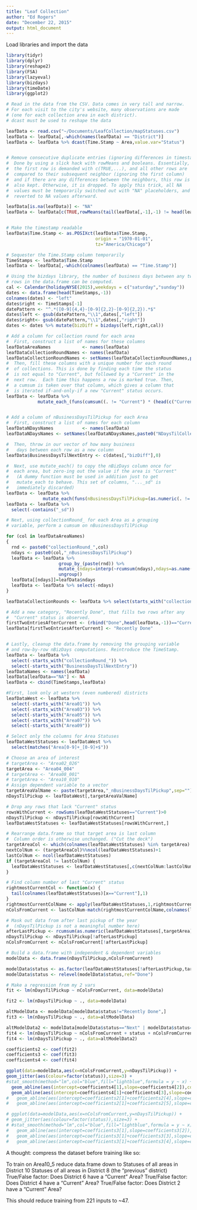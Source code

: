 ```yaml
---
title: "Leaf Collection"
author: "Ed Rogers"
date: "December 22, 2015"
output: html_document
---
```



Load libraries and import the data
```r
library(tidyr)
library(dplyr)
library(reshape2)
library(FSA)
library(lazyeval)
library(bizdays)
library(timeDate)
library(ggplot2)

# Read in the data from the CSV. Data comes in very tall and narrow.
# For each visit to the city's website, many observations are made
# (one for each collection area in each district). 
# dcast must be used to reshape the data

leafData <- read.csv("~/Documents/LeafCollection/mapStatuses.csv")
leafData <- leafData[,-which(names(leafData) == "District")]
leafData <- leafData %>% dcast(Time.Stamp ~ Area,value.var="Status")


# Remove consecutive duplicate entries (ignoring differences in timestamp)
#  Done by using a slick hack with rowMeans and booleans. Essentially,
#  the first row is demanded with c(TRUE,...), and all other rows are 
#  compared to their subsequent neighbor (ignoring the first column)
#  and if there are any differences between the neighbors, this row is
#  also kept. Otherwise, it is dropped. To apply this trick, all NA 
#  values must be temporarily switched out with "NA" placeholders, and
#  reverted to NA values afterward.

leafData[is.na(leafData)] <- "NA"
leafData <- leafData[c(TRUE,rowMeans(tail(leafData[,-1],-1) != head(leafData[,-1],-1))>0),]


# Make the timestamp readable
leafData$Time.Stamp <- as.POSIXct(leafData$Time.Stamp,
                                  origin = "1970-01-01",
                                  tz="America/Chicago")

# Sequester the Time.Stamp column temporarily
TimeStamps <- leafData$Time.Stamp
leafData <- leafData[,-which(colnames(leafData) == "Time.Stamp")]

# Using the bizdays library, the number of business days between any two
# rows in the data.frame can be computed.
cal <- Calendar(holidayNYSE(2015),weekdays = c("saturday","sunday"))
dates <- data.frame(head(TimeStamps,-1))
colnames(dates) <- "left"
dates$right <- TimeStamps[-1]
datePattern <- "^.*([0-9]{4,4}-[0-9]{2,2}-[0-9]{2,2}).*$"
dates$left <- gsub(datePattern,"\\1",dates[,"left"])
dates$right<- gsub(datePattern,"\\1",dates[,"right"])
dates <- dates %>% mutate(bizDiff = bizdays(left,right,cal))

# Add a column for collection round for each area
#  First, construct a list of names for these columns
leafDataAreaNames            <- names(leafData)
leafDataCollectionRoundNames <- names(leafData)
leafDataCollectionRoundNames <- setNames(leafDataCollectionRoundNames,paste0("collectionRound_",leafDataAreaNames))
#  Then, fill these columns with a unique number for each round
#  of collections. This is done by finding each time the status
#  is not equal to "Current", but followed by a "Current" in the
#  next row.  Each time this happens a row is marked true. Then,
#  a cumsum is taken over that column, which gives a column that
#  is iterated if-and-only-if a new "Current" status occurs.
leafData <- leafData %>% 
            mutate_each_(funs(cumsum((. != "Current") * (head(c("Current",.),-1) == "Current"))),leafDataCollectionRoundNames) 


# Add a column of nBusinessDaysTilPickup for each Area
#  First, construct a list of names for each column
leafDataNDaysNames           <- names(leafData)
leafDataNDaysNames <- setNames(leafDataNDaysNames,paste0("NDaysTilCollection_",leafDataAreaNames))

#  Then, throw in our vector of how many business
#   days between each row as a new column
leafData$BusinessDaysTilNextEntry <- c(dates[,"bizDiff"],0)

#  Next, use mutate_each() to copy the nBizDays column once for
#  each area, but zero-ing out the value if the area is "Current"
#   (A dummy function must be used in addition just to get 
#   mutate_each to behave. This set of columns, "..._sd" is
#   immediately discarded)
leafData <- leafData %>%
              mutate_each(funs(nBusinessDaysTilPickup=(as.numeric(. != "Current")*BusinessDaysTilNextEntry),sd=is.na),starts_with("Area"))
leafData <- leafData %>%
  select(-contains("_sd"))

# Next, using collectionRound_ for each Area as a grouping
# variable, perform a cumsum on nBusinessDaysTilPickup

for (col in leafDataAreaNames)
{
  rnd <- paste0("collectionRound_",col)
  ndays <- paste0(col,"_nBusinessDaysTilPickup")
  leafData <- leafData %>%
                    group_by_(paste(rnd)) %>%
                    mutate_(ndays=interp(~rcumsum(ndays),ndays=as.name(ndays))) %>%
                    ungroup()
  leafData[[ndays]]=leafData$ndays
  leafData <- leafData %>% select(-ndays)
}

leafDataCollectionRounds <- leafData %>% select(starts_with("collectionRound_"))

# Add a new category, "Recently Done", that fills two rows after any
#  "Current" status is observed.
firstTwoEntriesAfterCurrent <- (rbind("Done",head(leafData,-1))=="Current" | rbind("Done","Done",head(leafData,-2))=="Current") & leafData!="Current"
leafData[firstTwoEntriesAfterCurrent] <- "Recently Done"


# Lastly, cleanup the data.frame by removing the grouping variable
# and row-by-row nBizDays computations. Reintroduce the TimeStamp.
leafData <- leafData %>% 
  select(-starts_with("collectionRound_")) %>%
  select(-starts_with("BusinessDaysTilNextEntry"))
leafDataNames <- names(leafData)
leafData[leafData=="NA"] <- NA
leafData <- cbind(TimeStamps,leafData)

```

```r
#First, look only at western (even numbered) districts
leafDataWest <- leafData %>%
  select(-starts_with("Area01")) %>%
  select(-starts_with("Area03")) %>%
  select(-starts_with("Area05")) %>%
  select(-starts_with("Area07")) %>%
  select(-starts_with("Area09"))

# Select only the columns for Area Statuses
leafDataWestStatuses <- leafDataWest %>%
  select(matches("Area[0-9]+_[0-9]+$"))

# Choose an area of interest
# targetArea <- "Area02_026"
targetArea <- "Area04_004"
# targetArea <- "Area08_001"
# targetArea <- "Area10_010"
# Assign dependent variable to a vector
targetAreaValName <- paste(targetArea,"_nBusinessDaysTilPickup",sep="")
nDaysTilPickup <- leafDataWest[,targetAreaValName]

# Drop any rows that lack "Current" status
rowsWithCurrent <- rowSums(leafDataWestStatuses=="Current")>0
nDaysTilPickup <- nDaysTilPickup[rowsWithCurrent]
leafDataWestStatuses <- leafDataWestStatuses[rowsWithCurrent,]

# Rearrange data.frame so that target area is last column
#  Column order is otherwise unchanged. ("Cut the deck")
targetAreaCol <- which(colnames(leafDataWestStatuses) %in% targetArea)
nextColNum <- (targetAreaCol)%%ncol(leafDataWestStatuses)+1
lastColNum <- ncol(leafDataWestStatuses)
if (targetAreaCol != lastColNum) {
  leafDataWestStatuses <- leafDataWestStatuses[,c(nextColNum:lastColNum,1:targetAreaCol)]
}

# Find column number of last "Current" status
rightmostCurrentCol <- function(x) {
  tail(colnames(leafDataWestStatuses)[x=="Current"],1)
}
rightmostCurrentColName <- apply(leafDataWestStatuses,1,rightmostCurrentCol)
nColsFromCurrent <- lastColNum-match(rightmostCurrentColName,colnames(leafDataWestStatuses))

# Mask out data from after last pickup of the year
#  (nDaysTilPickup is not a meaningful number here)
afterLastPickup <- rcumsum(as.numeric(leafDataWestStatuses[,targetArea]=="Current"))==0
nDaysTilPickup <- nDaysTilPickup[!afterLastPickup]
nColsFromCurrent <- nColsFromCurrent[!afterLastPickup]

# Build a data.frame with independent & dependent variables
modelData <- data.frame(nDaysTilPickup,nColsFromCurrent)

modelData$status <- as.factor(leafDataWestStatuses[!afterLastPickup,targetArea])
modelData$status <- relevel(modelData$status,ref="Done")

# Make a regression from my 2 vars
fit <- lm(nDaysTilPickup ~ nColsFromCurrent, data=modelData)

fit2 <- lm(nDaysTilPickup ~ ., data=modelData)

altModelData <- modelData[modelData$status!="Recently Done",]
fit3 <- lm(nDaysTilPickup ~ ., data=altModelData)

altModelData2 <- modelData[modelData$status=="Next" | modelData$status=="Done",]
fit4 <- lm(nDaysTilPickup ~ nColsFromCurrent + status + nColsFromCurrent*status, data=altModelData2)
fit4 <- lm(nDaysTilPickup ~ ., data=altModelData2)

coefficients2 <- coef(fit2)
coefficients3 <- coef(fit3)
coefficients4 <- coef(fit4)

ggplot(data=modelData,aes(x=nColsFromCurrent,y=nDaysTilPickup)) +
geom_jitter(aes(colour=factor(status)),size=3) +
#stat_smooth(method="lm",col="blue",fill="lightblue",formula = y ~ x) +
  geom_abline(aes(intercept=coefficients4[1],slope=coefficients4[2]),color="red") +
  geom_abline(aes(intercept=coefficients4[1]+coefficients4[3],slope=coefficients4[2]),color="cyan")
#   geom_abline(aes(intercept=coefficients2[1]+coefficients2[4],slope=coefficients2[2]),color="blue") +
#   geom_abline(aes(intercept=coefficients2[1]+coefficients2[5],slope=coefficients2[2]),color="purple")

# ggplot(data=modelData,aes(x=nColsFromCurrent,y=nDaysTilPickup)) +
# geom_jitter(aes(colour=factor(status)),size=3) +
# #stat_smooth(method="lm",col="blue",fill="lightblue",formula = y ~ x) +
#   geom_abline(aes(intercept=coefficients3[1],slope=coefficients3[2]),color="red") +
#   geom_abline(aes(intercept=coefficients3[1]+coefficients3[3],slope=coefficients3[2]),color="green") +
#   geom_abline(aes(intercept=coefficients3[1]+coefficients3[4],slope=coefficients3[2]),color="blue")

```


A thought: compress the dataset before training like so:

To train on Area10_5 reduce data.frame down to
Statuses of all areas in District 10
Statuses of all areas in District 8 (the "previous" district)
True/False factor: Does District 6 have a "Current" Area?
True/False factor: Does District 4 have a "Current" Area?
True/False factor: Does District 2 have a "Current" Area?

This should reduce training from 221 inputs to ~47.
